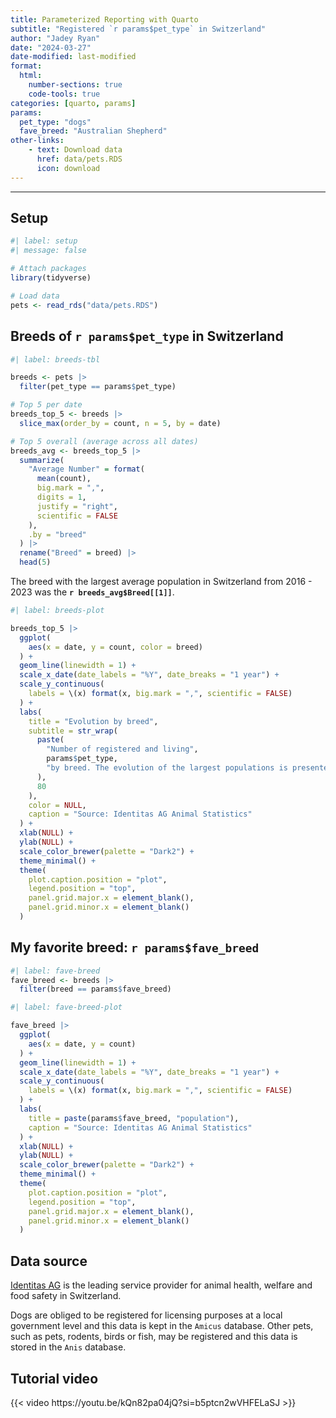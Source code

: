 ```yaml
---
title: Parameterized Reporting with Quarto
subtitle: "Registered `r params$pet_type` in Switzerland"
author: "Jadey Ryan"
date: "2024-03-27"
date-modified: last-modified
format: 
  html:
    number-sections: true
    code-tools: true
categories: [quarto, params]
params:
  pet_type: "dogs"
  fave_breed: "Australian Shepherd"
other-links:
    - text: Download data
      href: data/pets.RDS
      icon: download
---
```

------

## Setup
```r
#| label: setup
#| message: false

# Attach packages
library(tidyverse)

# Load data
pets <- read_rds("data/pets.RDS")
```

## Breeds of `r params$pet_type` in Switzerland

```r
#| label: breeds-tbl

breeds <- pets |>
  filter(pet_type == params$pet_type)

# Top 5 per date
breeds_top_5 <- breeds |>
  slice_max(order_by = count, n = 5, by = date)

# Top 5 overall (average across all dates)
breeds_avg <- breeds_top_5 |>
  summarize(
    "Average Number" = format(
      mean(count),
      big.mark = ",",
      digits = 1,
      justify = "right",
      scientific = FALSE
    ),
    .by = "breed"
  ) |>
  rename("Breed" = breed) |>
  head(5)
```

The breed with the largest average population in Switzerland from 2016 - 2023 was the **`r breeds_avg$Breed[[1]]`**.

```r
#| label: breeds-plot

breeds_top_5 |>
  ggplot(
    aes(x = date, y = count, color = breed)
  ) +
  geom_line(linewidth = 1) +
  scale_x_date(date_labels = "%Y", date_breaks = "1 year") +
  scale_y_continuous(
    labels = \(x) format(x, big.mark = ",", scientific = FALSE)
  ) +
  labs(
    title = "Evolution by breed",
    subtitle = str_wrap(
      paste(
        "Number of registered and living",
        params$pet_type,
        "by breed. The evolution of the largest populations is presented."
      ),
      80
    ),
    color = NULL,
    caption = "Source: Identitas AG Animal Statistics"
  ) +
  xlab(NULL) +
  ylab(NULL) +
  scale_color_brewer(palette = "Dark2") +
  theme_minimal() +
  theme(
    plot.caption.position = "plot",
    legend.position = "top",
    panel.grid.major.x = element_blank(),
    panel.grid.minor.x = element_blank()
  )
```

## My favorite breed: `r params$fave_breed`

```r
#| label: fave-breed
fave_breed <- breeds |>
  filter(breed == params$fave_breed)
```

```r
#| label: fave-breed-plot

fave_breed |>
  ggplot(
    aes(x = date, y = count)
  ) +
  geom_line(linewidth = 1) +
  scale_x_date(date_labels = "%Y", date_breaks = "1 year") +
  scale_y_continuous(
    labels = \(x) format(x, big.mark = ",", scientific = FALSE)
  ) +
  labs(
    title = paste(params$fave_breed, "population"),
    caption = "Source: Identitas AG Animal Statistics"
  ) +
  xlab(NULL) +
  ylab(NULL) +
  scale_color_brewer(palette = "Dark2") +
  theme_minimal() +
  theme(
    plot.caption.position = "plot",
    legend.position = "top",
    panel.grid.major.x = element_blank(),
    panel.grid.minor.x = element_blank()
  )
```

## Data source

[Identitas AG](https://tierstatistik.identitas.ch/en/index.html) is the leading service provider for animal health, welfare and food safety in Switzerland. 

Dogs are obliged to be registered for licensing purposes at a local government level and this data is kept in the `Amicus` database. Other pets, such as pets, rodents, birds or fish, may be registered and this data is stored in the `Anis` database.

## Tutorial video

{{< video https://youtu.be/kQn82pa04jQ?si=b5ptcn2wVHFELaSJ >}}
